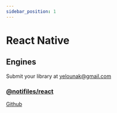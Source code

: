 ```yaml
---
sidebar_position: 1
---
```


# React Native 

## Engines
Submit your library at yelounak@gmail.com

### [@notifiles/react](https://github.com/notifiles/react-native)

[Github](https://github.com/notifiles/react-native)
